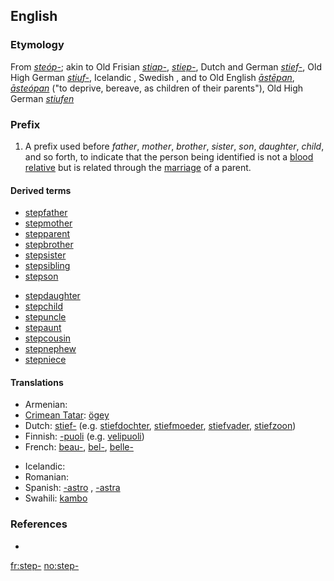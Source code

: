 ==English==

===Etymology===
From {{etyl|ang}} ''[[steóp-]]''; akin to Old Frisian ''[[stiap-]]'', ''[[stiep-]]'', Dutch and German ''[[stief-]]'', Old High German ''[[stiuf-]]'', Icelandic {{term|stjúp-|lang=is}}, Swedish {{term|styv-|lang=se}}, and to Old English ''[[āstēpan]]'', ''[[āsteópan]]'' ("to deprive, bereave, as children of their parents"), Old High German ''[[stiufen]]''

===Prefix===
{{infl|en|prefix}}

# A prefix used before ''father'', ''mother'', ''brother'', ''sister'', ''son'', ''daughter'', ''child'', and so forth, to indicate that the person being identified is not a [[blood relative]] but is related through the [[marriage]] of a parent.

====Derived terms====
{{rel-top|terms derived using ''step-''}}
* [[stepfather]]
* [[stepmother]]
* [[stepparent]]
* [[stepbrother]]
* [[stepsister]]
* [[stepsibling]]
* [[stepson]]
{{rel-mid}}
* [[stepdaughter]]
* [[stepchild]]
* [[stepuncle]]
* [[stepaunt]]
* [[stepcousin]]
* [[stepnephew]]
* [[stepniece]]
{{rel-bottom}}

====Translations====
{{trans-top|A prefix used to indicate that the person being identified is not a blood relative}}
* Armenian: {{t-|hy|խորթ|tr=xort'}}
* [[Crimean Tatar]]: [[ögey]]
* Dutch: [[stief-]] (e.g. [[stiefdochter]], [[stiefmoeder]], [[stiefvader]], [[stiefzoon]])
* Finnish: [[-puoli]] (e.g. [[velipuoli]])
* French: [[beau-]], [[bel-]], [[belle-]]
{{trans-mid}}
* Icelandic: {{t-|is|stjúp-}}
* Romanian: {{t-|ro|vitreg}}
* Spanish: [[-astro]] {{m}}, [[-astra]] {{f}}
* Swahili: [[kambo]]
{{trans-bottom}}

===References===
* {{R:Webster 1913}}

[[fr:step-]]
[[no:step-]]